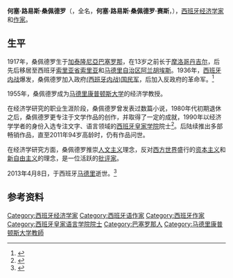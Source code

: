 {{Infobox Economist
| name             = 何塞·路易斯·桑佩德罗·赛斯<br>José Luis Sampedro Sáez
| school_tradition = 
| color            = 
| image            = José_Luis_Sampedro_(2006).jpg
| image_size       = 
| caption          = 何塞·路易斯·桑佩德罗（2006年）
| birth_date       = {{Birth date|1917|02|01}}
| birth_place      = [[西班牙|西班牙]][[巴塞罗那|巴塞罗那]]
| death_date       = {{Death date and age|2013|04|08|1917|02|01}}
| death_place      = 西班牙[[马德里|马德里]]
| nationality      = {{SPA}}
| institution      = 
| field            = 
| alma_mater       = 
| opposed          = 
| influences       = 
| influenced       = 
| contributions    = 
| awards           = 
| signature        = <!-- file name only -->
| repec_prefix =   | repec_id =
}}
'''何塞·路易斯·桑佩德罗'''（{{lang-es|'''José Luis Sampedro'''}}，全名{{lang|es|'''José Luis Sampedro Sáez'''}}，'''何塞·路易斯·桑佩德罗·赛斯'''，{{bd|1917年|2月1日|2013年|4月8日|catIdx=Sampedro}}），[[西班牙|西班牙]][[经济学家|经济学家]]和[[作家|作家]]。

== 生平 ==
1917年，桑佩德罗生于[[加泰隆尼亞|加泰隆尼亞]][[巴塞罗那|巴塞罗那]]，在13岁之前长于[[摩洛哥|摩洛哥]][[丹吉尔|丹吉尔]]，后先后移居至西班牙[[索里亚省|索里亚省]][[索里亚|索里亚]]和[[马德里自治区|马德里自治区]][[阿兰胡埃斯|阿兰胡埃斯]]。1936年，[[西班牙内战|西班牙内战]]爆发，桑佩德罗加入政府[[国民军|(西班牙内战)国民军]]，后加入反政府的革命军。<ref>{{cite news |author=Anne Sewell |url=http://digitaljournal.com/article/347606 |title=Spanish writer and economist José Luis Sampedro passed away at 96 |work=digitaljournal.com |language=en |date=2013-04-09 |accessdate=2013-04-25 |archive-date=2014-08-12 |archive-url=https://web.archive.org/web/20140812212819/http://www.digitaljournal.com/article/347606 |dead-url=no }}</ref>

1955年，桑佩德罗成为[[马德里康普顿斯大学|马德里康普顿斯大学]]的经济学教授。

在经济学研究的职业生涯阶段，桑佩德罗曾发表过数篇小说，1980年代初期退休之后，桑佩德罗更专注于文学作品的创作，并取得了一定的成就，1990年以经济学学者的身份入选专注文字、语言领域的[[西班牙皇家学院|西班牙皇家学院]]院士<ref>{{cite news |author=钟华 |url=http://news.sciencenet.cn/sbhtmlnews/2009/5/219085.html?id=219085 |title=《爷爷的微笑》：让孩子学会“宽容” |work=[[科学网|科学网]] |language=中文 |date=2009-05-06 |accessdate=2013-04-25 |archive-date=2016-03-04 |archive-url=https://web.archive.org/web/20160304223334/http://news.sciencenet.cn/sbhtmlnews/2009/5/219085.html?id=219085 |dead-url=no }}</ref>。后陆续推出多部畅销作品，直至2011年94岁高龄时，仍有作品问世。

在经济学研究方面，桑佩德罗推崇[[人文主义|人文主义]]理念，反对[[西方世界|西方世界]]盛行的[[资本主义|资本主义]]和[[新自由主义|新自由主义]]的理念，是一位活跃的[[批评家|批评家]]。

2013年4月8日，于西班牙[[马德里|马德里]]逝世。<ref>{{cite news |author= |url=http://www.abc.es/cultura/libros/20130409/abci-jose-luis-sampedro-muere-201304091055.html |title=Muere José Luis Sampedro a los 96 años |work=abc.es |language=es |date=2013-04-10 |accessdate=2013-04-25 |archive-date=2017-09-04 |archive-url=https://web.archive.org/web/20170904160047/http://www.abc.es/cultura/libros/20130409/abci-jose-luis-sampedro-muere-201304091055.html |dead-url=no }}</ref>

== 参考资料 ==
{{reflist}}

{{DEFAULTSORT:Sampedro桑佩德罗}}
[[Category:西班牙经济学家|Category:西班牙经济学家]]
[[Category:西班牙语作家|Category:西班牙语作家]]
[[Category:西班牙作家|Category:西班牙作家]]
[[Category:西班牙皇家语言学院院士|Category:西班牙皇家语言学院院士]]
[[Category:巴塞罗那人|Category:巴塞罗那人]]
[[Category:马德里康普顿斯大学教師|Category:马德里康普顿斯大学教師]]
